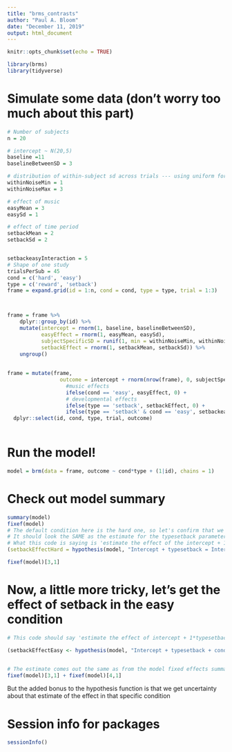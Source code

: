 ```yaml
---
title: "brms_contrasts"
author: "Paul A. Bloom"
date: "December 11, 2019"
output: html_document
---
```


```r
knitr::opts_chunk$set(echo = TRUE)
```

```r
library(brms)
library(tidyverse)
```

# Simulate some data (don’t worry too much about this part)

```r
# Number of subjects
n = 20

# intercept ~ N(20,5)
baseline =11
baselineBetweenSD = 3

# distribution of within-subject sd across trials --- using uniform for now based on few subjects coded
withinNoiseMin = 1
withinNoiseMax = 3

# effect of music 
easyMean = 3
easySd = 1

# effect of time period
setbackMean = 2
setbackSd = 2


setbackeasyInteraction = 5
# Shape of one study
trialsPerSub = 45
cond = c('hard', 'easy')
type = c('reward', 'setback')
frame = expand.grid(id = 1:n, cond = cond, type = type, trial = 1:3)



frame = frame %>%
    dplyr::group_by(id) %>%
    mutate(intercept = rnorm(1, baseline, baselineBetweenSD),
           easyEffect = rnorm(1, easyMean, easySd),
           subjectSpecificSD = runif(1, min = withinNoiseMin, withinNoiseMax),
           setbackEffect = rnorm(1, setbackMean, setbackSd)) %>%
    ungroup() 
  
  
frame = mutate(frame, 
                 outcome = intercept + rnorm(nrow(frame), 0, subjectSpecificSD) +
                   #music effects
                   ifelse(cond == 'easy', easyEffect, 0) + 
                   # developmental effects
                   ifelse(type == 'setback', setbackEffect, 0) +
                   ifelse(type == 'setback' & cond == 'easy', setbackeasyInteraction, 0)) %>%
  dplyr::select(id, cond, type, trial, outcome)
  
```

# Run the model! 

```r
model = brm(data = frame, outcome ~ cond*type + (1|id), chains = 1)

```

# Check out model summary


```r
summary(model)
fixef(model)
# The default condition here is the hard one, so let's confirm that we can recover the effect of setback in the hard condition
# It should look the SAME as the estimate for the typesetback parameter in the model summary
# What this code is saying is 'estimate the effect of the intercept + 1*typesetback > intercept'
(setbackEffectHard = hypothesis(model, "Intercept + typesetback = Intercept"))

fixef(model)[3,1]
```


# Now, a little more tricky, let's get the effect of setback in the easy condition

```r
# This code should say 'estimate the effect of intercept + 1*typesetback + 1*condeasy + 1*condeasy*typesetback > intercept + 1*condeasy

(setbackEffectEasy <- hypothesis(model, "Intercept + typesetback + condeasy + condeasy:typesetback = Intercept + condeasy"))


# The estimate comes out the same as from the model fixed effects summary as well!
fixef(model)[3,1] + fixef(model)[4,1]

```

But the added bonus to the hypothesis function is that we get uncertainty about that estimate of the effect in that specific condition

# Session info for packages

```r
sessionInfo()

```